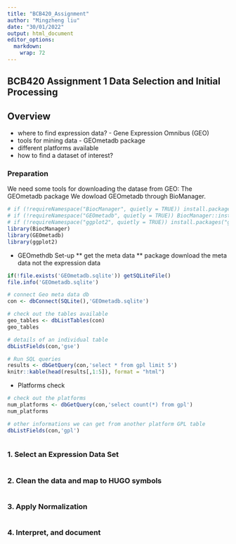 ```yaml
---
title: "BCB420_Assignment"
author: "Mingzheng liu"
date: "30/01/2022"
output: html_document
editor_options: 
  markdown: 
    wrap: 72
---
```

 BCB420 Assignment 1 Data Selection and Initial Processing
---
## Overview
* where to find expression data? - Gene Expression Omnibus (GEO)
* tools for mining data - GEOmetadb package
* different platforms available
* how to find a dataset of interest?

### Preparation
We need some tools for downloading the datase from GEO: The GEOmetadb package
We dowload GEOmetadb through BioManager.

```r
# if (!requireNamespace("BiocManager", quietly = TRUE)) install.packages("BiocManager")
# if (!requireNamespace("GEOmetadb", quietly = TRUE)) BiocManager::install("GEOmetadb")
# if (!requireNamespace("ggplot2", quietly = TRUE)) install.packages("ggplot2")
library(BiocManager)
library(GEOmetadb)
library(ggplot2)
```
* GEOmethdb Set-up
** get the meta data
** package download the meta data not the expression data
```r
if(!file.exists('GEOmetadb.sqlite')) getSQLiteFile()
file.info('GEOmetadb.sqlite')

# connect Geo meta data db
con <- dbConnect(SQLite(),'GEOmetadb.sqlite')

# check out the tables available
geo_tables <- dbListTables(con)
geo_tables

# details of an individual table
dbListFields(con,'gse')

# Run SQL queries
results <- dbGetQuery(con,'select * from gpl limit 5')
knitr::kable(head(results[,1:5]), format = "html")
```
* Platforms check
```r
# check out the platforms
num_platforms <- dbGetQuery(con,'select count(*) from gpl')
num_platforms

# other informations we can get from another platform GPL table
dbListFields(con,'gpl')


```

```r
```

### 1. Select an Expression Data Set
```r
```

### 2. Clean the data and map to HUGO symbols
```r
```

### 3. Apply Normalization
```r
```

### 4. Interpret, and document
```r
```


